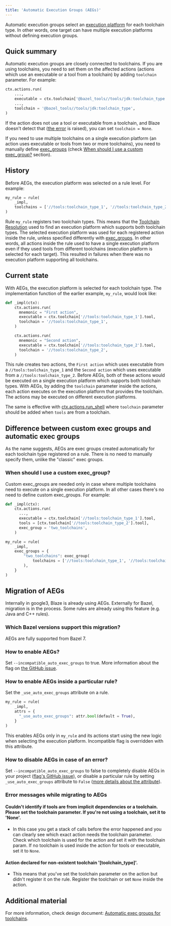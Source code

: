 ```yaml
---
title: 'Automatic Execution Groups (AEGs)'
---
```



Automatic execution groups select an [execution platform][exec_platform]
for each toolchain type. In other words, one target can have multiple
execution platforms without defining execution groups.

## Quick summary

Automatic execution groups are closely connected to toolchains. If you are using
toolchains, you need to set them on the affected actions (actions which use an
executable or a tool from a toolchain) by adding `toolchain` parameter. For
example:

```python
ctx.actions.run(
    ...,
    executable = ctx.toolchain['@bazel_tools//tools/jdk:toolchain_type'].tool,
    ...,
    toolchain = '@bazel_tools//tools/jdk:toolchain_type',
)
```
If the action does not use a tool or executable from a toolchain, and Blaze
doesn't detect that ([the error](#first-error-message) is raised), you can set
`toolchain = None`.

If you need to use multiple toolchains on a single execution platform (an action
uses executable or tools from two or more toolchains), you need to manually
define [exec_groups][exec_groups] (check
[When should I use a custom exec_group?][multiple_toolchains_exec_groups]
section).

## History

Before AEGs, the execution platform was selected on a rule level. For example:

```python
my_rule = rule(
    _impl,
    toolchains = ['//tools:toolchain_type_1', '//tools:toolchain_type_2'],
)
```

Rule `my_rule` registers two toolchain types. This means that the [Toolchain
Resolution](https://bazel.build/extending/toolchains#toolchain-resolution) used
to find an execution platform which supports both toolchain types. The selected
execution platform was used for each registered action inside the rule, unless
specified differently with [exec_groups][exec_groups].
In other words, all actions inside the rule used to have a single execution
platform even if they used tools from different toolchains (execution platform
is selected for each target). This resulted in failures when there was no
execution platform supporting all toolchains.

## Current state

With AEGs, the execution platform is selected for each toolchain type. The
implementation function of the earlier example, `my_rule`, would look like:

```python
def _impl(ctx):
    ctx.actions.run(
      mnemonic = "First action",
      executable = ctx.toolchain['//tools:toolchain_type_1'].tool,
      toolchain = '//tools:toolchain_type_1',
    )

    ctx.actions.run(
      mnemonic = "Second action",
      executable = ctx.toolchain['//tools:toolchain_type_2'].tool,
      toolchain = '//tools:toolchain_type_2',
    )
```

This rule creates two actions, the `First action` which uses executable from a
`//tools:toolchain_type_1` and the `Second action` which uses executable from a
`//tools:toolchain_type_2`. Before AEGs, both of these actions would be executed
on a single execution platform which supports both toolchain types. With AEGs,
by adding the `toolchain` parameter inside the actions, each action executes on
the execution platform that provides the toolchain. The actions may be executed
on different execution platforms.

The same is effective with [ctx.actions.run_shell][run_shell] where `toolchain`
parameter should be added when `tools` are from a toolchain.

## Difference between custom exec groups and automatic exec groups

As the name suggests, AEGs are exec groups created automatically for each
toolchain type registered on a rule. There is no need to manually specify them,
unlike the "classic" exec groups.

### When should I use a custom exec_group?

Custom exec_groups are needed only in case where multiple toolchains need to
execute on a single execution platform. In all other cases there's no need to
define custom exec_groups. For example:

```python
def _impl(ctx):
    ctx.actions.run(
      ...,
      executable = ctx.toolchain['//tools:toolchain_type_1'].tool,
      tools = [ctx.toolchain['//tools:toolchain_type_2'].tool],
      exec_group = 'two_toolchains',
    )
```

```python
my_rule = rule(
    _impl,
    exec_groups = {
        "two_toolchains": exec_group(
            toolchains = ['//tools:toolchain_type_1', '//tools:toolchain_type_2'],
        ),
    }
)
```

## Migration of AEGs

Internally in google3, Blaze is already using AEGs.
Externally for Bazel, migration is in the process. Some rules are already using
this feature (e.g. Java and C++ rules).

### Which Bazel versions support this migration?

AEGs are fully supported from Bazel 7.

### How to enable AEGs?

Set `--incompatible_auto_exec_groups` to true. More information about the flag
on [the GitHub issue][github_flag].

### How to enable AEGs inside a particular rule?

Set the `_use_auto_exec_groups` attribute on a rule.

```python
my_rule = rule(
    _impl,
    attrs = {
      "_use_auto_exec_groups": attr.bool(default = True),
    }
)
```
This enables AEGs only in `my_rule` and its actions start using the new logic
when selecting the execution platform. Incompatible flag is overridden with this
attribute.

### How to disable AEGs in case of an error?

Set `--incompatible_auto_exec_groups` to false to completely disable AEGs in
your project ([flag's GitHub issue][github_flag]), or disable a particular rule
by setting `_use_auto_exec_groups` attribute to `False`
([more details about the attribute](#how-enable-particular-rule)).

### Error messages while migrating to AEGs

#### Couldn't identify if tools are from implicit dependencies or a toolchain. Please set the toolchain parameter. If you're not using a toolchain, set it to 'None'.
  * In this case you get a stack of calls before the error happened and you can
    clearly see which exact action needs the toolchain parameter. Check which
    toolchain is used for the action and set it with the toolchain param. If no
    toolchain is used inside the action for tools or executable, set it to
    `None`.

#### Action declared for non-existent toolchain '[toolchain_type]'.
  * This means that you've set the toolchain parameter on the action but didn't
register it on the rule. Register the toolchain or set `None` inside the action.

## Additional material

For more information, check design document:
[Automatic exec groups for toolchains][aegs_design_doc].

[exec_platform]: https://bazel.build/extending/platforms#:~:text=Execution%20%2D%20a%20platform%20on%20which%20build%20tools%20execute%20build%20actions%20to%20produce%20intermediate%20and%20final%20outputs.
[exec_groups]: https://bazel.build/extending/exec-groups
[github_flag]: https://github.com/bazelbuild/bazel/issues/17134
[aegs_design_doc]: https://docs.google.com/document/d/1-rbP_hmKs9D639YWw5F_JyxPxL2bi6dSmmvj_WXak9M/edit#heading=h.5mcn15i0e1ch
[run_shell]: https://bazel.build/rules/lib/builtins/actions#run_shell
[multiple_toolchains_exec_groups]: /extending/auto-exec-groups#when-should-use-exec-groups
